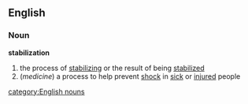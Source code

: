 ==English==
===Noun===
'''stabilization'''
{{wikipedia}}
# the process of [[stabilizing]] or the result of being [[stabilized]]
#(''medicine'') a process to help prevent [[shock]] in [[sick]] or [[injure]]d people
[[category:English nouns]]